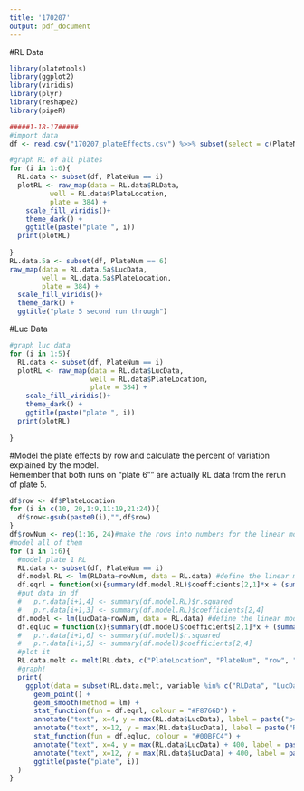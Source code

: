 ```yaml
---
title: '170207'
output: pdf_document
---
```

#RL Data  
  
```r
library(platetools)
library(ggplot2)
library(viridis)
library(plyr)
library(reshape2)
library(pipeR)

#####1-18-17#####
#import data
df <- read.csv("170207_plateEffects.csv") %>>% subset(select = c(PlateNum, CloneKey, Odor1K, Odor1C, PlateLocation, RLData, LucData, Notes))

#graph RL of all plates
for (i in 1:6){
  RL.data <- subset(df, PlateNum == i)
  plotRL <- raw_map(data = RL.data$RLData, 
          well = RL.data$PlateLocation,
          plate = 384) +
    scale_fill_viridis()+
    theme_dark() +
    ggtitle(paste("plate ", i))
  print(plotRL)
  
}
RL.data.5a <- subset(df, PlateNum == 6)
raw_map(data = RL.data.5a$LucData, 
        well = RL.data.5a$PlateLocation,
        plate = 384) +
  scale_fill_viridis()+
  theme_dark() +
  ggtitle("plate 5 second run through")
```
  
#Luc Data  
  
```r
#graph luc data
for (i in 1:5){
  RL.data <- subset(df, PlateNum == i)
  plotRL <- raw_map(data = RL.data$LucData, 
                    well = RL.data$PlateLocation,
                    plate = 384) +
    scale_fill_viridis()+
    theme_dark() +
    ggtitle(paste("plate ", i))
  print(plotRL)
  
}
```
  
#Model the plate effects by row and calculate the percent of variation explained by the model.  
Remember that both runs on "plate 6"" are actually RL data from the rerun of plate 5.  
  
  
```r
df$row <- df$PlateLocation
for (i in c(10, 20,1:9,11:19,21:24)){
  df$row<-gsub(paste0(i),"",df$row)
}
df$rowNum <- rep(1:16, 24)#make the rows into numbers for the linear model
#model all of them
for (i in 1:6){
  #model plate 1 RL
  RL.data <- subset(df, PlateNum == i)
  df.model.RL <- lm(RLData~rowNum, data = RL.data) #define the linear model
  df.eqrl = function(x){summary(df.model.RL)$coefficients[2,1]*x + (summary(df.model.RL)$coefficients[1,1])}
  #put data in df
  #   p.r.data[i+1,4] <- summary(df.model.RL)$r.squared
  #   p.r.data[i+1,3] <- summary(df.model.RL)$coefficients[2,4]
  df.model <- lm(LucData~rowNum, data = RL.data) #define the linear model
  df.eqluc = function(x){summary(df.model)$coefficients[2,1]*x + (summary(df.model)$coefficients[1,1])}
  #   p.r.data[i+1,6] <- summary(df.model)$r.squared
  #   p.r.data[i+1,5] <- summary(df.model)$coefficients[2,4]
  #plot it
  RL.data.melt <- melt(RL.data, c("PlateLocation", "PlateNum", "row", "rowNum", "CloneKey", "Odor1K", "Odor1C", "Notes")) 
  #graph!
  print(
    ggplot(data = subset(RL.data.melt, variable %in% c("RLData", "LucData")) , aes(x = row, y = value, colour = variable)) +
      geom_point() +
      geom_smooth(method = lm) +
      stat_function(fun = df.eqrl, colour = "#F8766D") +
      annotate("text", x=4, y = max(RL.data$LucData), label = paste("p=",summary(df.model.RL)$coefficients[2,4]), colour = "#F8766D")+
      annotate("text", x=12, y = max(RL.data$LucData), label = paste("R^2=",summary(df.model.RL)$r.squared), colour = "#F8766D")+
      stat_function(fun = df.eqluc, colour = "#00BFC4") +
      annotate("text", x=4, y = max(RL.data$LucData) + 400, label = paste("p=",summary(df.model)$coefficients[2,4]), colour = "#00BFC4")+
      annotate("text", x=12, y = max(RL.data$LucData) + 400, label = paste("R^2=",summary(df.model)$r.squared), colour = "#00BFC4")+
      ggtitle(paste("plate", i))
  )
}

```